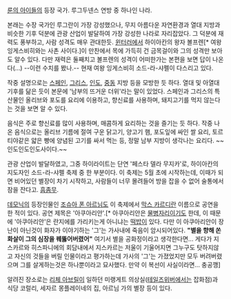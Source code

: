 [[룬의 아이들]]의 등장 국가. 루그두넨스 연방 중 하나인 나라.

본래는 수장 국가인 루그란이 가장 강성했으나, 무지 아름다운 자연환경과 열대 지방과 비슷한 기후 덕분에 관광 산업이 발달하여 가장 강성한 나라로 자리잡았다. 그 덕분에 재력도 풍부하고, 사람 성격도 매우 관대한듯. [[윈터러]]에서 하이아칸의 왕자 볼프렌[* 여왕 잉게스비히와는 사촌 사이다.]이 만찬에서 목에 가득히 건 금목걸이와 그의 성격만 보아도 알수 있다. 다만 재력은 둘째치고 볼프렌의 성격이 어떠한가는 본편을 보면 답이 나온다(…) --이런 수치를 봤나.-- 현재 여왕 잉게스비히 소드-라-샤펠이 다스리고 있다.

작중 설명으로는 [[스페인]], [[그리스]], [[인도]], [[중동]] 지방 등을 모방한 듯 하다. 열대 및 아열대 기후를 닮은 듯이 본문에 '남부의 뜨거운 더위'라는 말이 있었다. 스페인과 그리스의 특산물인 올리브와 포도를 요리에 이용하고, 향신료를 사용하며, 돼지고기를 먹지 않는다는 것을 보면 알 수 있다.

음식은 주로 향신료를 많이 사용하며, 매콤하게 요리하는 것을 즐기는 듯 하다. 작중 나온 음식으로는 올리브 기름에 절여 구운 닭고기, 양고기 햄, 포도잎에 싸인 쌀 요리, 토르티야같은 얇은 빵에 양념된 고기를 싸서 먹는 등, 정말 남부 지방이 생각나는 요리다. ~~인도인도인도사이다.~~

관광 산업이 발달하였고, 그중 하이라이트는 단연 '페스타 델라 무지카'로, 하이아칸의 지도자인 소드-라-샤펠 축제 중 한 부분이다. 이 축제는 5월 초에 시작하는데, 이때가 되면 비어있던 별장이 차기 시작하고, 사람들이 너무 몰려들어 방을 잡을 수 없어 술통에서 잠을 잔다고. [[흠좀무]].

[[데모닉]]의 등장인물인 [[조슈아 폰 아르님]]도 이 축제에서 [[막스 카르디]]란 이름으로 공연을 한 적이 있다. 공연 제목은 '아쿠아리안'.[* 아쿠아리안은 [[물병자리]]이기도 한데, 이 때문에 '아쿠아리안'은 란지에를 가리키는게 아니냐는 [[떡밥]]이 있다. 다만 이 아쿠아리안이 장난이 아닌것이 화자가 이야기하는 '그'는 가사내에 죽음이 암시되어있다. '''"별을 향해 쏜 화살이 그의 심장을 꿰뚫어버렸어"''' 여기서 별을 공화정이라고 생각한다면... 게다가 지스카르와 히스파니에의 회담내에서 지스카르는 저울이 기울어지면 그누구도 탓하지않고 자신의 것들을 버릴 인물이라고 평가하는데 가사의 '그'는 가졌었지만 모두 버려버렸으며 그를 살게하는것은 하나뿐이라고 묘사했다. 만약 이 복선이 사실이라면... 충공깽]

알려진 장소로는 [[리체 아브릴]]이 일하던 미랭게트 의상실([[테일즈위버]]에서는 잡화점)과 식당 코럴리, 세자르 몽플레이네의 집, 아르님 가의 별장 등이 있다.
